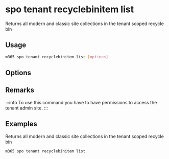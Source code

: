 
# spo tenant recyclebinitem list

Returns all modern and classic site collections in the tenant scoped recycle bin

## Usage

```sh
m365 spo tenant recyclebinitem list [options]
```

## Options

<Global />

## Remarks

:::info
To use this command you have to have permissions to access the tenant admin site.
:::

## Examples

Returns all modern and classic site collections in the tenant scoped recycle bin

```sh
m365 spo tenant recyclebinitem list
```
